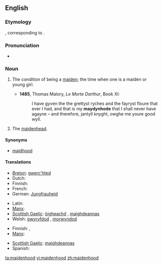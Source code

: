 ==English==

===Etymology===
{{etyl|ang}} {{term|mægdenhad|mæġdenhād}}, corresponding to {{suffix|maiden|hood}}.

===Pronunciation===
*{{a|UK}} {{IPA|/ˈmeɪd(ə)nhʊd/}}

===Noun===
{{en-noun|s|-}}

# {{uncountable}} The condition of being a [[maiden]]; the time when one is a maiden or young girl.
#*'''1485''', Thomas Malory, ''Le Morte Darthur'', Book XI:
#*:I have gyven the the grettyst ryches and the fayryst floure that ever I had, and that is my '''maydynhode''' that I shall never have agayne – and therefore, jantyll knyght, owghe me youre good wyll.
# {{countable}} The [[maidenhead]].

====Synonyms====
* [[maidhood]]

====Translations====
{{trans-top|condition of being maiden}}
* [[Breton]]: [[gwerc'hted]]
* Dutch: {{t+|nl|maagdelijkheid}}
* Finnish: {{t-|fi|neitsyys}}
* French: {{t+|fr|virginité}}
* German: [[Jungfrauheid]]
{{trans-mid}}
* Latin: {{t|la|virginitas|f|alt=virginitās}}
* [[Manx]]: {{t|gv|moidynys|f}}
* [[Scottish Gaelic]]: [[òigheachd]] {{f}}, [[maighdeannas]] {{m}}
* Welsh: [[gwyryfdod]] {{m}}, [[morwyndod]] {{m}}
{{trans-bottom}}

{{trans-top|maidenhead}}
* Finnish: {{t-|fi|neitsyys}}, {{t-|fi|immenkalvo}}
* [[Manx]]: {{t|gv|moidynys|f}}
{{trans-mid}}
* [[Scottish Gaelic]]: [[maighdeannas]] {{m}}
* Spanish: {{t-|es|virginidad}}
{{trans-bottom}}

[[ta:maidenhood]]
[[vi:maidenhood]]
[[zh:maidenhood]]